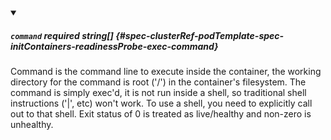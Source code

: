 
<details className="config-field" data-expandable="false" open>
<summary>

##### `command` <span className="config-field-required" data-required="false">required</span> <span className="config-field-type">string[]</span> <span className="config-field-default"></span> <span className="config-field-enum"></span> {#spec-clusterRef-podTemplate-spec-initContainers-readinessProbe-exec-command}

Command is the command line to execute inside the container, the working directory for the
command  is root ('/') in the container's filesystem. The command is simply exec'd, it is
not run inside a shell, so traditional shell instructions ('|', etc) won't work. To use
a shell, you need to explicitly call out to that shell.
Exit status of 0 is treated as live/healthy and non-zero is unhealthy.

</summary>



</details>
